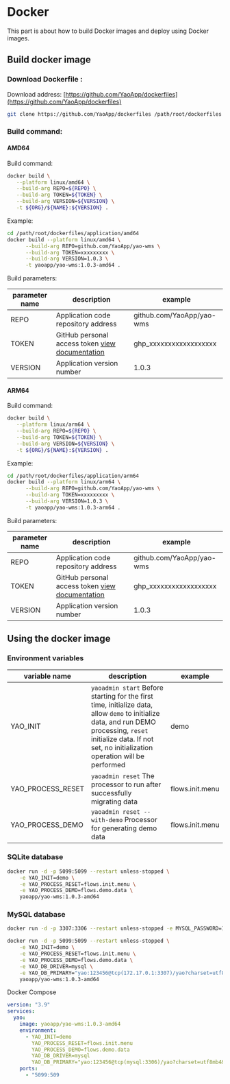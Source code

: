 # Docker

This part is about how to build Docker images and deploy using Docker images.

## Build docker image

### Download Dockerfile :

Download address: [https://github.com/YaoApp/dockerfiles](https://github.com/YaoApp/dockerfiles)

```bash
git clone https://github.com/YaoApp/dockerfiles /path/root/dockerfiles
```

### Build command:

#### AMD64

Build command:

```bash
docker build \
   --platform linux/amd64 \
   --build-arg REPO=${REPO} \
   --build-arg TOKEN=${TOKEN} \
   --build-arg VERSION=${VERSION} \
   -t ${ORG}/${NAME}:${VERSION} .
```

Example:

```bash
cd /path/root/dockerfiles/application/amd64
docker build --platform linux/amd64 \
      --build-arg REPO=github.com/YaoApp/yao-wms \
      --build-arg TOKEN=xxxxxxxxx \
      --build-arg VERSION=1.0.3 \
      -t yaoapp/yao-wms:1.0.3-amd64 .
```

Build parameters:

| parameter name | description                                                                                                                                                        | example                   |
| -------------- | ------------------------------------------------------------------------------------------------------------------------------------------------------------------ | ------------------------- |
| REPO           | Application code repository address                                                                                                                                | github.com/YaoApp/yao-wms |
| TOKEN          | GitHub personal access token [view documentation](https://docs.github.com/en/authentication/keeping-your-account-and-data-secure/creating-a-personal-access-token) | ghp_xxxxxxxxxxxxxxxxxx    |
| VERSION        | Application version number                                                                                                                                         | 1.0.3                     |

#### ARM64

Build command:

```bash
docker build \
   --platform linux/arm64 \
   --build-arg REPO=${REPO} \
   --build-arg TOKEN=${TOKEN} \
   --build-arg VERSION=${VERSION} \
   -t ${ORG}/${NAME}:${VERSION} .
```

Example:

```bash
cd /path/root/dockerfiles/application/arm64
docker build --platform linux/arm64 \
      --build-arg REPO=github.com/YaoApp/yao-wms \
      --build-arg TOKEN=xxxxxxxxx \
      --build-arg VERSION=1.0.3 \
      -t yaoapp/yao-wms:1.0.3-arm64 .
```

Build parameters:

| parameter name | description                                                                                                                                                        | example                   |
| -------------- | ------------------------------------------------------------------------------------------------------------------------------------------------------------------ | ------------------------- |
| REPO           | Application code repository address                                                                                                                                | github.com/YaoApp/yao-wms |
| TOKEN          | GitHub personal access token [view documentation](https://docs.github.com/en/authentication/keeping-your-account-and-data-secure/creating-a-personal-access-token) | ghp_xxxxxxxxxxxxxxxxxx    |
| VERSION        | Application version number                                                                                                                                         | 1.0.3                     |

## Using the docker image

### Environment variables

| variable name     | description                                                                                                                                                                                                        | example         |
| ----------------- | ------------------------------------------------------------------------------------------------------------------------------------------------------------------------------------------------------------------ | --------------- |
| YAO_INIT          | `yaoadmin start` Before starting for the first time, initialize data, allow `demo` to initialize data, and run DEMO processing, `reset` initialize data. If not set, no initialization operation will be performed | demo            |
| YAO_PROCESS_RESET | `yaoadmin reset` The processor to run after successfully migrating data                                                                                                                                            | flows.init.menu |
| YAO_PROCESS_DEMO  | `yaoadmin reset --with-demo` Processor for generating demo data                                                                                                                                                    | flows.init.menu |

### SQLite database

```bash
docker run -d -p 5099:5099 --restart unless-stopped \
    -e YAO_INIT=demo \
    -e YAO_PROCESS_RESET=flows.init.menu \
    -e YAO_PROCESS_DEMO=flows.demo.data \
    yaoapp/yao-wms:1.0.3-amd64
```

### MySQL database

```bash
docker run -d -p 3307:3306 --restart unless-stopped -e MYSQL_PASSWORD=123456 yaoapp/mysql:8.0-amd64
```

```bash
docker run -d -p 5099:5099 --restart unless-stopped \
    -e YAO_INIT=demo \
    -e YAO_PROCESS_RESET=flows.init.menu \
    -e YAO_PROCESS_DEMO=flows.demo.data \
    -e YAO_DB_DRIVER=mysql \
    -e YAO_DB_PRIMARY="yao:123456@tcp(172.17.0.1:3307)/yao?charset=utf8mb4&parseTime=True&loc=Local" \
    yaoapp/yao-wms:1.0.3-amd64
```

Docker Compose

```yaml
version: "3.9"
services:
  yao:
    image: yaoapp/yao-wms:1.0.3-amd64
    environment:
      - YAO_INIT=demo
        YAO_PROCESS_RESET=flows.init.menu
        YAO_PROCESS_DEMO=flows.demo.data
        YAO_DB_DRIVER=mysql
        YAO_DB_PRIMARY="yao:123456@tcp(mysql:3306)/yao?charset=utf8mb4&parseTime=True&loc=Local"
    ports:
      - "5099:509
```
